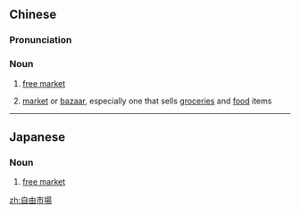 {{also|自由市场}}
==Chinese==
{{zh-forms|s=自由市场|type=22}}

===Pronunciation===
{{zh-pron
|m=zìyóu shì場
|c=zi6 jau4 si5 coeng4
|cat=n
}}

===Noun===
{{zh-noun}}

# {{lb|zh|economics}} [[free market]]
# {{lb|zh|regional}} [[market]] or [[bazaar]], especially one that sells [[grocery|groceries]] and [[food]] items

----

==Japanese==
{{ja-kanjitab|じ|ゆう|し|じょう}}

===Noun===
{{ja-noun|じゆう しじょう}}

# [[free market]]

[[zh:自由市場]]